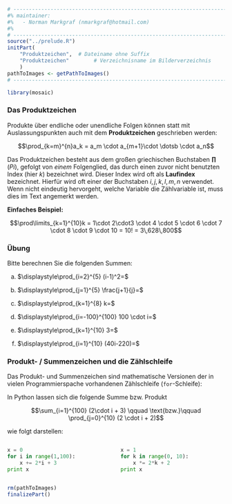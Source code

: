 ```r
# ---------------------------------------------------------------------------
#% maintainer:
#%   - Norman Markgraf (nmarkgraf@hotmail.com)
#%
# ---------------------------------------------------------------------------
source("../prelude.R")
initPart(
    "Produktzeichen",  # Dateiname ohne Suffix
    "Produktzeichen"        # Verzeichnisname im Bilderverzeichnis 
    )
pathToImages <- getPathToImages()
# ---------------------------------------------------------------------------

library(mosaic)

```


### Das Produktzeichen


Produkte über endliche oder unendliche Folgen können statt mit Auslassungspunkten
auch mit dem **Produktzeichen** geschrieben werden:

$$\prod_{k=m}^{n}a_k =  a_m \cdot a_{m+1}\cdot \dotsb \cdot a_n$$

Das Produktzeichen besteht aus dem großen griechischen Buchstaben **$\prod$** 
(*Pi*), gefolgt von *einem* Folgenglied, das durch einen zuvor nicht 
benutzten Index (hier $k$) bezeichnet wird. 
Dieser Index wird oft als **Laufindex** bezeichnet. 
Hierfür wird oft einer der Buchstaben $i, j, k, l, m, n$ verwendet.
Wenn nicht eindeutig hervorgeht, welche Variable die Zählvariable ist, muss dies im Text angemerkt werden.

**Einfaches Beispiel:** 

$$\prod\limits_{k=1}^{10}k = 1\cdot 2\cdot3 \cdot 4 \cdot 5 \cdot 6 \cdot 7 \cdot 8 \cdot 9 \cdot 10 = 10! = 3\,628\,800$$

### Übung

Bitte berechnen Sie die folgenden Summen:

::: {.small}

a) $\displaystyle\prod_{i=2}^{5} (i-1)^2=$

b) $\displaystyle\prod_{j=1}^{5} \frac{j+1}{j}=$

c) $\displaystyle\prod_{k=1}^{8} k=$

d) $\displaystyle\prod_{i=-100}^{100} 100 \cdot i=$

e) $\displaystyle\prod_{k=1}^{10} 3=$

f) $\displaystyle\prod_{i=1}^{10} (40i-220)=$

:::



### Produkt- / Summenzeichen und die Zählschleife

Das Produkt- und Summenzeichen sind mathematische Versionen der in vielen
Programmierspache vorhandenen Zählschleife (`for`-Schleife):

In Python lassen sich die folgende Summe bzw. Produkt 

$$\sum_{i=1}^{100} (2\cdot i + 3) \qquad \text{bzw.}\qquad \prod_{j=0}^{10} (2 \cdot i + 2)$$

wie folgt darstellen:

:::::: {.columns}
:::{.column width="49%"}

```python
x = 0
for i in range(1,100):
    x += 2*i + 3
print x
```

:::
::: {.column width="49%"}

```python
x = 1
for k in range(0, 10):
    x *= 2*k + 2
print x
```

:::
::::::

```r
rm(pathToImages)
finalizePart()
```
